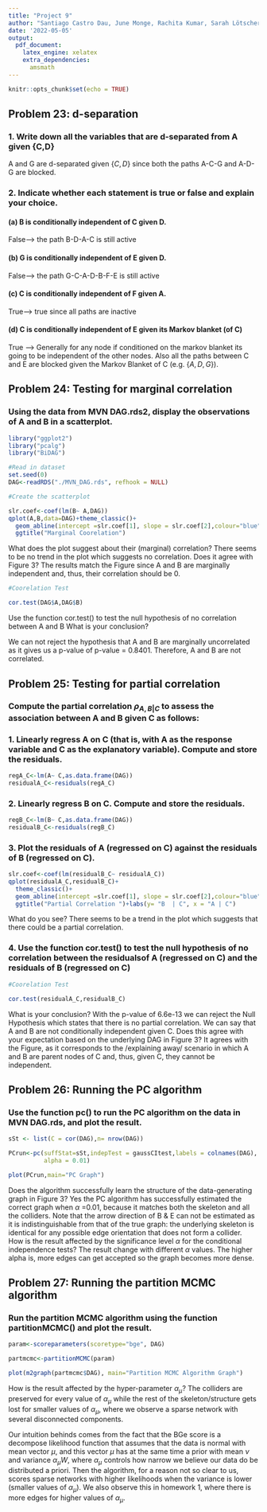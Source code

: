 ```yaml
---
title: "Project 9"
author: "Santiago Castro Dau, June Monge, Rachita Kumar, Sarah Lötscher"
date: '2022-05-05'
output: 
  pdf_document:
    latex_engine: xelatex
    extra_dependencies:
      amsmath
---
```


```r
knitr::opts_chunk$set(echo = TRUE)
```
## Problem 23: d-separation 
###  1. Write down all the variables that are d-separated from A given {C,D}
A and G are d-separated given $\{C,D\}$ since both the paths A-C-G and A-D-G are blocked.

###  2. Indicate whether each statement is true or false and explain your choice.

#### (a) B is conditionally independent of C given D.
False--> the path B-D-A-C is still active

#### (b) G is conditionally independent of E given D.
False--> the path G-C-A-D-B-F-E is still active

#### (c) C is conditionally independent of F given A.
True--> true since all paths are inactive

#### (d) C is conditionally independent of E given its Markov blanket (of C)
True --> Generally for any node if  conditioned on the markov blanket its going to be independent of the other nodes. Also all the paths between C and E are blocked given the Markov Blanket of C (e.g. $\{ A,D,G\}$). 


## Problem 24: Testing for marginal correlation 
### Using the data from MVN DAG.rds2, display the observations of A and B in a scatterplot. 
```r
library("ggplot2")
library("pcalg")
library("BiDAG")
```

```r
#Read in dataset
set.seed(0)
DAG<-readRDS("./MVN_DAG.rds", refhook = NULL)

```

```r
#Create the scatterplot

slr.coef<-coef(lm(B~ A,DAG))
qplot(A,B,data=DAG)+theme_classic()+
  geom_abline(intercept =slr.coef[1], slope = slr.coef[2],colour="blue" )+ 
  ggtitle("Marginal Coorelation")


```
What does the plot suggest about their (marginal) correlation?
There seems to be no trend in the plot which suggests no correlation.
Does it agree with Figure 3?
The results match the Figure since A and B are marginally independent and, thus, their correlation should be 0.

```r
#Coorelation Test

cor.test(DAG$A,DAG$B)

```

Use the function cor.test() to test the null hypothesis of no correlation between A and B What is your conclusion?

We can not reject the hypothesis that A and B are marginally uncorrelated as it gives us a p-value of p-value = 0.8401. Therefore, A and B are not correlated.

## Problem 25: Testing for partial correlation 
### Compute the partial correlation $\rho_{A,B|C}$ to assess the association between A and B given C as follows:

### 1. Linearly regress A on C (that is, with A as the response variable and C as the explanatory variable). Compute and store the residuals. 
```r
regA_C<-lm(A~ C,as.data.frame(DAG))
residualA_C<-residuals(regA_C)
```

### 2. Linearly regress B on C. Compute and store the residuals. 
```r
regB_C<-lm(B~ C,as.data.frame(DAG))
residualB_C<-residuals(regB_C)
```

### 3. Plot the residuals of A (regressed on C) against the residuals of B (regressed on C). 
```r
slr.coef<-coef(lm(residualB_C~ residualA_C))
qplot(residualA_C,residualB_C)+
  theme_classic()+
  geom_abline(intercept =slr.coef[1], slope = slr.coef[2],colour="blue" )+ 
  ggtitle("Partial Correlation ")+labs(y= "B  | C", x = "A | C") 

```
What do you see?
There seems to be a trend in the plot which suggests that  there could be a partial correlation.

### 4. Use the function cor.test() to test the null hypothesis of no correlation between the residualsof A (regressed on C) and the residuals of B (regressed on C)
```r
#Coorelation Test

cor.test(residualA_C,residualB_C)

```
What is your conclusion? 
With the p-value of 6.6e-13 we can reject the Null Hypothesis which states that there is no partial correlation. We can say that A and B are not conditionally independent given C.
Does this agree with your expectation based on the underlying DAG in Figure 3?
It agrees with the Figure, as it corresponds to the /explaining away/ scenario in which A and B are parent nodes of C and, thus, given C, they cannot be independent.


## Problem 26: Running the PC algorithm
### Use the function pc() to run the PC algorithm on the data in MVN DAG.rds, and plot the result.
```r
sSt <- list(C = cor(DAG),n= nrow(DAG))

PCrun<-pc(suffStat=sSt,indepTest = gaussCItest,labels = colnames(DAG), 
          alpha = 0.01)

plot(PCrun,main="PC Graph")
```

Does the algorithm successfully learn the structure of the data-generating graph in Figure 3? 
Yes the PC algorithm has successfully estimated the correct graph when $\alpha$ =0.01, because it matches both the skeleton and all the colliders. Note that the arrow direction of B & E can not be estimated as it is indistinguishable from that of the true graph: the underlying skeleton is identical for any possible edge orientation that does not form a collider. 
How is the result affected by the significance level $\alpha$ for the conditional independence tests?
The result change with different $\alpha$ values. The higher alpha is, more edges can get accepted so the graph becomes more dense.

## Problem 27: Running the partition MCMC algorithm 
### Run the partition MCMC algorithm using the function partitionMCMC() and plot the result. 
```r
param<-scoreparameters(scoretype="bge", DAG)

partmcmc<-partitionMCMC(param)

plot(m2graph(partmcmc$DAG), main="Partition MCMC Algorithm Graph")
```

How is the result affected by the hyper-parameter $\alpha_\mu$?
The colliders are preserved for every value of $\alpha_\mu$ while the rest of the skeleton/structure gets lost for smaller values of $\alpha_\mu$, where we observe a sparse network with several disconnected components.

Our intuition behinds comes from the fact that the BGe score is a decompose likelihood function that assumes that the data is normal with mean vector $\mu$, and this vector $\mu$ has at the same time a prior with mean $\nu$ and variance $\alpha_\mu W$, where $\alpha_\mu$ controls how narrow we believe our data do be distributed a priori. Then the algorithm, for a reason not so clear to us, scores sparse networks with higher likelihoods when the variance is lower (smaller values of $\alpha_\mu$). We also observe this in homework 1, where there is more edges for higher values of $\alpha_\mu$.
